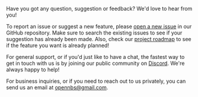Have you got any question, suggestion or feedback? We'd love to hear from you!

To report an issue or suggest a new feature, please [open a new issue](https://github.com/issues/new/choose) in our GitHub repository. Make sure to search the existing issues to see if your suggestion has already been made. Also, check our [project roadmap](https://github.com/orgs/OpenNBS/projects/4) to see if the feature you want is already planned!

For general support, or if you'd just like to have a chat, the fastest way to get in touch with us is by joining our public community on [Discord](https://discord.gg/open-note-block-studio-608692895179997252). We're always happy to help!

For business inquiries, or if you need to reach out to us privately, you can send us an email at [opennbs@gmail.com](opennbs@gmail.com).

